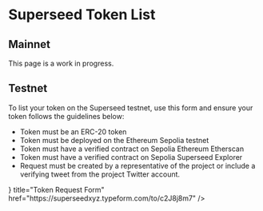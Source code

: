 
# Superseed Token List

## Mainnet

<Callout type="info" emoji="🚧" title="Guidelines">
    This page is a work in progress.
</Callout>

## Testnet

<Callout type="info" emoji="ℹ️" title="Guidelines">
  To list your token on the Superseed testnet, use this form and ensure your
  token follows the guidelines below:
</Callout>

- Token must be an ERC-20 token
- Token must be deployed on the Ethereum Sepolia testnet
- Token must have a verified contract on Sepolia Ethereum Etherscan
- Token must have a verified contract on Sepolia Superseed Explorer
- Request must be created by a representative of the project or include a verifying tweet from the project Twitter account.

<Cards>
  <Card
    icon={<PiArrowSquareInDuotone size={32} />}
    title="Token Request Form"
    href="https://superseedxyz.typeform.com/to/c2J8j8m7"
  />
</Cards>
